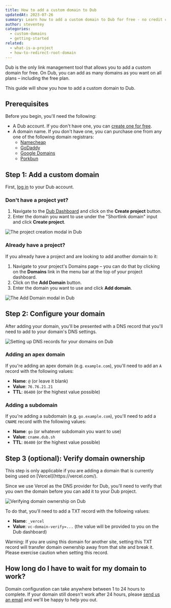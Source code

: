 ```yaml
---
title: How to add a custom domain to Dub
updatedAt: 2023-07-26
summary: Learn how to add a custom domain to Dub for free - no credit card required.
author: steventey
categories:
  - custom-domains
  - getting-started
related:
  - what-is-a-project
  - how-to-redirect-root-domain
---
```


Dub is the only link management tool that allows you to add a custom domain for free. On Dub, you can add as many domains as you want on all plans – including the free plan.

This guide will show you how to add a custom domain to Dub.

## Prerequisites

Before you begin, you'll need the following:

- A Dub account. If you don't have one, you can [create one for free](https://app.dub.sh/register).
- A domain name. If you don't have one, you can purchase one from any one of the following domain registrars:
  - [Namecheap](https://www.namecheap.com/)
  - [GoDaddy](https://www.godaddy.com/)
  - [Google Domains](https://domains.google/)
  - [Porkbun](https://porkbun.com/)

## Step 1: Add a custom domain

First, [log in](https://app.dub.sh/login) to your Dub account.

### Don't have a project yet?

1. Navigate to the [Dub Dashboard](https://app.dub.sh/) and click on the **Create project** button.
2. Enter the domain you want to use under the "Shortlink domain" input and click **Create project**.

<Image
  alt="The project creation modal in Dub"
  src="https://d2vwwcvoksz7ty.cloudfront.net/help/create-project-modal.png"
  width={1315}
  height={871}
/>

### Already have a project?

If you already have a project and are looking to add another domain to it:

1. Navigate to your project's Domains page – you can do that by clicking on the **Domains** link in the menu bar at the top of your project dashboard.
2. Click on the **Add Domain** button.
3. Enter the domain you want to use and click **Add domain**.

<Image
  alt="The Add Domain modal in Dub"
  src="https://d2vwwcvoksz7ty.cloudfront.net/help/add-domain-modal.png"
  width={1143}
  height={797}
/>

## Step 2: Configure your domain

After adding your domain, you'll be presented with a DNS record that you'll need to add to your domain's DNS settings.

<Image
  alt="Setting up DNS records for your domains on Dub"
  src="https://d2vwwcvoksz7ty.cloudfront.net/help/domain-dns-records.png"
  width={1054}
  height={625}
/>

### Adding an apex domain

If you're adding an apex domain (e.g. `example.com`), you'll need to add an `A` record with the following values:

- **Name**: `@` (or leave it blank)
- **Value**: `76.76.21.21`
- **TTL**: `86400` (or the highest value possible)

### Adding a subdomain

If you're adding a subdomain (e.g. `go.example.com`), you'll need to add a `CNAME` record with the following values:

- **Name**: `go` (or whatever subdomain you want to use)
- **Value**: `cname.dub.sh`
- **TTL**: `86400` (or the highest value possible)

## Step 3 (optional): Verify domain ownership

<Note variant="info">
  This step is only applicable if you are adding a domain that is currently
  being used on [Vercel](https://vercel.com/).
</Note>

Since we use Vercel as the DNS provider for Dub, you'll need to verify that you own the domain before you can add it to your Dub project.

<Image
  alt="Verifying domain ownership on Dub"
  src="https://d2vwwcvoksz7ty.cloudfront.net/help/domain-txt-verification.png"
  width={1056}
  height={616}
/>

To do that, you'll need to add a TXT record with the following values:

- **Name**: `_vercel`
- **Value**: `vc-domain-verify=...` (the value will be provided to you on the Dub dashboard)

<Note variant="warning">
  Warning: If you are using this domain for another site, setting this TXT
  record will transfer domain ownership away from that site and break it. Please
  exercise caution when setting this record.
</Note>

## How long do I have to wait for my domain to work?

Domain configuration can take anywhere between 1 to 24 hours to complete. If your domain still doesn't work after 24 hours, please [send us an email](mailto:support@dub.sh?subject=Domain%20not%20working) and we'll be happy to help you out.
